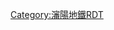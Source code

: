 {{Routemap
|inline=<includeonly>1</includeonly>
|title-bg={{沈阳地铁颜色|2}}
|title=沈阳地铁2号线
|map=
utKBHFa~~ ~~[[蒲田路站|蒲田路]]
utBHF~~ ~~[[蒲河路站|蒲河路]]
utBHF~~ ~~[[人杰湖公园站|人杰湖公园]]
WASSERq\utKRZW\WASSERq~~ ~~ ~~下穿蒲河
utBHF~~ ~~[[辽宁大学站|辽宁大学]]
utBHF~~ ~~[[航空航天大学站|航空航天大学]]
utBHF~~ ~~[[师范大学站 (沈阳市)|师范大学]]
CONTgq\umtKRZ\CONTfq~~ ~~国铁[[于虎铁路]]
utBHF~~ ~~[[医学院站 (沈阳市)|医学院]]
utBHF~~ ~~[[三台子站|三台子]]
utBHF~~ ~~[[陵西站|陵西]]
utBHF~~ ~~[[新乐遗址站|新乐遗址]]
utBHF~~ ~~[[北陵公园站|北陵公园]]
WASSERq\utKRZW\WASSERq~~ ~~ ~~下穿北运河
utCONTgq\utTINTt\utCONTfq~~ ~~[[中医药大学站 (沈阳市)|中医药大学站]]~~{{rint|沈阳|10}}
utBHF~~[[岐山路站|岐山路]]
leer\CONTgq\umtKRZ\HUBa!~BHFq\CONTfq~~ ~~[[File:China Railways.svg|14px]][[沈阳北站]]~~国铁[[京哈客运专线]]、[[京哈铁路]]等
\uextCONTgq\uetKRZto\HUB!~uextBHFq\uextCONTfq~~ ~~ ~~{{rint|沈阳|4}}
\HUBaq!~utBHF\HUBrf~~ ~~[[沈阳北站站|沈阳北站]]
utBHF~~ ~~[[金融中心站|金融中心]]
utBHF~~ ~~[[市府广场站|市府广场]]
utkABZg3~~ ~~ ~~1、2号线联络线
utCONTgq\utkABZq1\utTINTt!~utkSTRc4\utCONTfq\~~ ~~[[青年大街站|青年大街]]~~{{rint|沈阳|1}}
uextCONTgq\utTINTxt\uextCONTfq~~ ~~[[青年公园站|青年公园]]~~{{rint|沈阳|3}}
WASSERq\utKRZW\WASSERq~~ ~~ ~~下穿南运河
utBHF~~ ~~[[工业展览馆站|工业展览馆]]
utBHF~~ ~~[[市图书馆站 (沈阳市)|市图书馆]]
utBHF~~ ~~[[五里河站|五里河]]
WASSERq\utKRZW\WASSERq~~ ~~ ~~下穿[[浑河]]
utCONTgq\utTINTt\utCONTfq~~ ~~[[奥体中心站 (沈阳地铁)|奥体中心]]~~{{rint|沈阳|9}}
utBHF~~ ~~[[营盘街站|营盘街]]
CONTgq\umtKRZ\CONTfq~~ ~~国铁[[沈抚城际铁路]]
utBHF~~ ~~[[世纪大厦站|世纪大厦]]
WASSERq\utKRZW\WASSERq~~ ~~ ~~下穿白塔堡河
utBHF~~ ~~[[白塔河路站|白塔河路]]
utBHF~~ ~~[[全运路站|全运路]]
\\uxtABZgl\utSTReq\uKDSTeq~~ ~~全运路停车场
‎uextBHF
‎uextBHF
‎uextBHF
‎uextBHF
‎uextBHF
‎uextBHF
‎uextBHF
‎uextKBHFe
}}<noinclude>
{{Rdt intro|[[沈阳地铁2号线]]}}
[[Category:瀋陽地鐵RDT]]
</noinclude>
